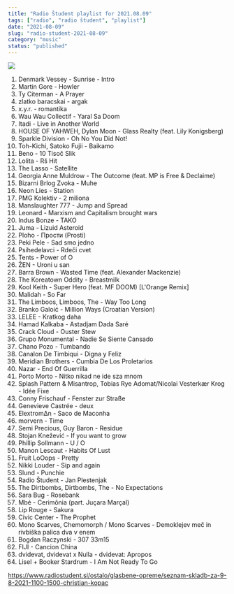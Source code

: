 ```yaml
---
title: "Radio Študent playlist for 2021.08.09"
tags: ["radio", "radio študent", "playlist"]
date: "2021-08-09"
slug: "radio-student-2021-08-09"
category: "music"
status: "published"
---
```


![](https://radiostudent.si/sites/default/files/styles/thumbnail_w530/public/slike/2021-08-09-seznam-skladb-za-9-8-2021-1100-1500-christian-kopac-128623.jpg?itok=Vz0pZ2O5)

1. Denmark Vessey - Sunrise - Intro
2. Martin Gore - Howler
3. Ty Citerman - A Prayer
4. zlatko baracskai - argak
5. x.y.r. - romantika
6. Wau Wau Collectif - Yaral Sa Doom
7. Itadi - Live in Another World
8. HOUSE OF YAHWEH, Dylan Moon - Glass Realty (feat. Lily Konigsberg)
9. Sparkle Division - Oh No You Did Not!
10. Toh-Kichi, Satoko Fujii - Baikamo
11. Beno - 10 Tisoč Slik
12. Lolita - Rš Hit
13. The Lasso - Satellite
14. Georgia Anne Muldrow - The Outcome (feat. MP is Free & Declaime)
15. Bizarni Brlog Zvoka - Muhe
16. Neon Lies - Station
17. PMG Kolektiv - 2 miliona
18. Manslaughter 777 - Jump and Spread
19. Leonard - Marxism and Capitalism brought wars
20. Indus Bonze - TAKO
21. Juma - Lizuid Asteroid
22. Ploho - Прости (Prosti)
23. Peki Pele - Sad smo jedno
24. Psihedelavci - Rdeči cvet
25. Tents - Power of O
26. ŽEN - Uroni u san
27. Barra Brown - Wasted Time (feat. Alexander Mackenzie)
28. The Koreatown Oddity - Breastmilk
29. Kool Keith - Super Hero (feat. MF DOOM) [L'Orange Remix]
30. Malidah - So Far
31. The Limboos, Limboos, The - Way Too Long
32. Branko Galoić - Million Ways (Croatian Version)
33. LELEE - Kratkog daha
34. Hamad Kalkaba - Astadjam Dada Saré
35. Crack Cloud - Ouster Stew
36. Grupo Monumental - Nadie Se Siente Cansado
37. Chano Pozo - Tumbando
38. Canalon De Timbiqui - Digna y Feliz
39. Meridian Brothers - Cumbia De Los Proletarios
40. Nazar - End Of Guerrilla
41. Porto Morto - Nitko nikad ne ide sza mnom
42. Splash Pattern & Misantrop, Tobias Rye Adomat/Nicolai Vesterkær Krog - Idée Fixe
43. Conny Frischauf - Fenster zur Straße
44. Genevieve Castrée - deux
45. ElextromΔn - Saco de Maconha
46. morvern - Time
47. Semi Precious, Guy Baron - Residue
48. Stojan Knežević - If you want to grow
49. Phillip Sollmann - U / O
50. Manon Lescaut - Habits Of Lust
51. Fruit LoOops - Pretty
52. Nikki Louder - Sip and again
53. Slund - Punchie
54. Radio Študent - Jan Plestenjak
55. The Dirtbombs, Dirtbombs, The - No Expectations
56. Sara Bug - Rosebank
57. Mbé - Cerimônia (part. Juçara Marçal)
58. Lip Rouge - Sakura
59. Civic Center - The Prophet
60. Mono Scarves, Chemomorph / Mono Scarves - Demoklejev meč in rivbiška palica dva v enem
61. Bogdan Raczynski - 307 33m15
62. FIJI - Cancion China
63. dvidevat, dvidevat x Nulla - dvidevat: Apropos
64. Lisel + Booker Stardrum - I Am Not Ready To Go

https://www.radiostudent.si/ostalo/glasbene-opreme/seznam-skladb-za-9-8-2021-1100-1500-christian-kopac
